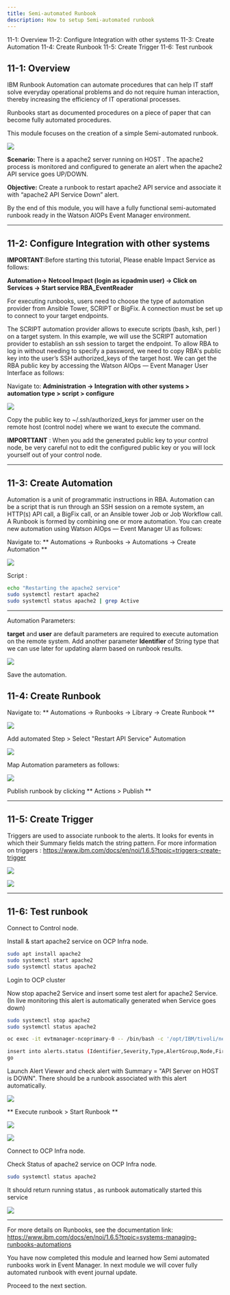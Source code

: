 ```yaml
---
title: Semi-automated Runbook
description: How to setup Semi-automated runbook
---
```


<AnchorLinks>
  <AnchorLink>11-1: Overview</AnchorLink>
  <AnchorLink>11-2: Configure Integration with other systems</AnchorLink>
  <AnchorLink>11-3: Create Automation </AnchorLink>
  <AnchorLink>11-4: Create Runbook</AnchorLink>
  <AnchorLink>11-5: Create Trigger</AnchorLink>
  <AnchorLink>11-6: Test runbook</AnchorLink>
</AnchorLinks>

## 11-1: Overview

IBM Runbook Automation can automate procedures that can help IT staff solve everyday operational problems and do not require human interaction, thereby increasing the efficiency of IT operational processes.

Runbooks start as documented procedures on a piece of paper that can become fully automated procedures. 

This module focuses on the creation of a simple Semi-automated runbook. 

![](images/RunbookLifeCycle.png)

**Scenario:** There is a apache2 server running on HOST . The apache2 process is monitored and configured to generate an alert when the apache2 API service goes UP/DOWN.

**Objective:** Create a runbook to restart apache2 API service and associate it with “apache2 API Service Down” alert.

By the end of this module, you will have a fully functional semi-automated runbook ready in the Watson AIOPs Event Manager environment.
 

***

## 11-2: Configure Integration with other systems

**IMPORTANT**:Before starting this tutorial, Please enable Impact Service as follows:  

**Automation-> Netcool Impact (login as icpadmin user)  -> Click on Services -> Start service RBA_EventReader**

For executing runbooks, users need to choose the type of automation provider from  Ansible Tower, SCRIPT or  BigFix.  A connection must be set up to connect to your target endpoints.

The SCRIPT automation provider allows to execute scripts (bash, ksh, perl ) on a target system. In this example, we will use the SCRIPT automation provider to establish an ssh session to target the endpoint. To allow RBA to log in without needing to specify a password, we need to copy RBA's public key into the user’s SSH authorized_keys of the target host. We can get the RBA public key by accessing the Watson AIOps — Event Manager User Interface as follows:

Navigate to:  **Administration → Integration with other systems > automation type > script > configure**

![](images/RB_script_conn_configure.png)

Copy the public key to ~/.ssh/authorized_keys  for jammer user on the remote host (control node) where we want to execute the command.

**IMPORTTANT**  :  When you add the generated public key to your control node, be very careful not to edit the configured public key or you will lock yourself out of your control node.

***

## 11-3: Create Automation 

Automation is a unit of programmatic instructions in RBA. Automation can be a script that is run through an SSH session on a remote system, an HTTP(s) API call, a BigFix call, or an Ansible tower Job or Job Workflow call.  A Runbook is formed by combining one or more automation. You can create new automation using Watson AIOps — Event Manager UI as follows:

Navigate to:  ** Automations → Runbooks → Automations → Create Automation **

![](images/RB_Create_automation.png)

Script :

```sh
echo "Restarting the apache2 service"
sudo systemctl restart apache2
sudo systemctl status apache2 | grep Active
```
***
Automation Parameters:

**target**  and **user** are default parameters are required to execute automation on the remote system. Add another parameter **Identifier** of String type that we can use later for updating alarm based on runbook results.

![](images/RB_Automation_Params.png)

Save the automation. 

## 11-4: Create Runbook

Navigate to: ** Automations → Runbooks → Library → Create Runbook **

![](images/RB_Create_RB.png)

Add automated Step > Select "Restart API Service" Automation

![](images/RB_Create_RB_add_auto.png)


Map Automation parameters as follows:

![](images/RB_Create_RB_map_params.png)

Publish runbook by clicking ** Actions > Publish **

***

## 11-5: Create Trigger

Triggers are used to associate runbook to the alerts.  It looks for events in which their Summary fields match the string pattern.
For more information on triggers : https://www.ibm.com/docs/en/noi/1.6.5?topic=triggers-create-trigger

![](images/RB_Create_Trigger.png)


![](images/RB_Create_Trigger_assign_RB.png)

***

## 11-6: Test runbook

Connect to Control node.

Install & start apache2 service on OCP Infra node.

```sh
sudo apt install apache2
sudo systemctl start apache2
sudo systemctl status apache2
```

Login to OCP cluster

Now stop apache2 Service and insert some test alert for apache2 Service. (In live monitoring this alert is automatically generated when Service goes down)

```sh
sudo systemctl stop apache2
sudo systemctl status apache2
```

```sh
oc exec -it evtmanager-ncoprimary-0 -- /bin/bash -c '/opt/IBM/tivoli/netcool/omnibus/bin/nco_sql -server AGG_P -user root -pass $OMNIBUS_ROOT_PWD'
```

```sh
insert into alerts.status (Identifier,Severity,Type,AlertGroup,Node,FirstOccurrence,LastOccurrence,Manager,Class,Summary) values('Demo API Server <HOSTNAME> 1',5,1,'Demo','<HOSTNAME>',getdate,getdate,'Tivoli EIF Probe',6601,'API Server on <HOST>:<PORT> is DOWN');
go
```


Launch Alert Viewer and check alert with Summary = "API Server on HOST is DOWN". There should be a runbook associated with this alert automatically.

![](images/RB_Test.png)


** Execute runbook > Start Runbook **

![](images/RB_Run_runbook.png)

![](images/RB_exe_result.png)

Connect to OCP Infra node.

Check Status of apache2  service on OCP Infra node.

```sh
sudo systemctl status apache2
```

It should return running status , as runbook automatically started this service 

![](images/RB_result_output.png)

***

For more details on Runbooks, see the documentation link: https://www.ibm.com/docs/en/noi/1.6.5?topic=systems-managing-runbooks-automations

You have now completed this module and learned how Semi automated runbooks work in Event Manager. In next module we will cover fully automated runbook with event journal update.


Proceed to the next section.

